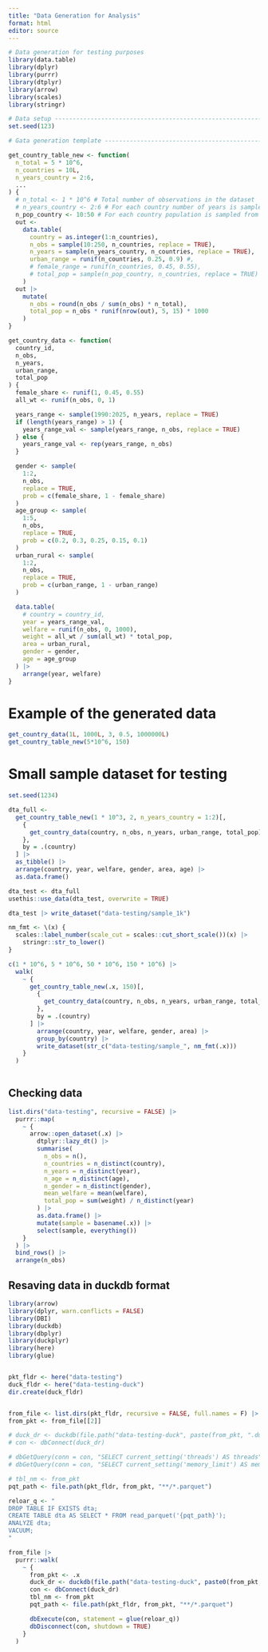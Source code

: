 ```yaml
---
title: "Data Generation for Analysis"
format: html
editor: source
---
```


```r
# Data generation for testing purposes
library(data.table)
library(dplyr)
library(purrr)
library(dtplyr)
library(arrow)
library(scales)
library(stringr)

# Data setup -------------------------------------------------------------
set.seed(123)

# Gata generation template -----------------------------------------------

get_country_table_new <- function(
  n_total = 5 * 10^6,
  n_countries = 10L,
  n_years_country = 2:6,
  ...
) {
  # n_total <- 1 * 10^6 # Total number of observations in the dataset
  # n_years_country <- 2:6 # For each country number of years is sampled from this range
  n_pop_country <- 10:50 # For each country population is sampled from this range
  out <-
    data.table(
      country = as.integer(1:n_countries),
      n_obs = sample(10:250, n_countries, replace = TRUE),
      n_years = sample(n_years_country, n_countries, replace = TRUE),
      urban_range = runif(n_countries, 0.25, 0.9) #,
      # female_range = runif(n_countries, 0.45, 0.55),
      # total_pop = sample(n_pop_country, n_countries, replace = TRUE) * n_total
    )
  out |>
    mutate(
      n_obs = round(n_obs / sum(n_obs) * n_total),
      total_pop = n_obs * runif(nrow(out), 5, 15) * 1000
    )
}

get_country_data <- function(
  country_id,
  n_obs,
  n_years,
  urban_range,
  total_pop
) {
  female_share <- runif(1, 0.45, 0.55)
  all_wt <- runif(n_obs, 0, 1)

  years_range <- sample(1990:2025, n_years, replace = TRUE)
  if (length(years_range) > 1) {
    years_range_val <- sample(years_range, n_obs, replace = TRUE)
  } else {
    years_range_val <- rep(years_range, n_obs)
  }

  gender <- sample(
    1:2,
    n_obs,
    replace = TRUE,
    prob = c(female_share, 1 - female_share)
  )
  age_group <- sample(
    1:5,
    n_obs,
    replace = TRUE,
    prob = c(0.2, 0.3, 0.25, 0.15, 0.1)
  )
  urban_rural <- sample(
    1:2,
    n_obs,
    replace = TRUE,
    prob = c(urban_range, 1 - urban_range)
  )

  data.table(
    # country = country_id,
    year = years_range_val,
    welfare = runif(n_obs, 0, 1000),
    weight = all_wt / sum(all_wt) * total_pop,
    area = urban_rural,
    gender = gender,
    age = age_group
  ) |>
    arrange(year, welfare)
}
```


# Example of the generated data


```r
get_country_data(1L, 1000L, 3, 0.5, 1000000L) 
get_country_table_new(5*10^6, 150)
```


# Small sample dataset for testing

```r
set.seed(1234)

dta_full <-
  get_country_table_new(1 * 10^3, 2, n_years_country = 1:2)[,
    {
      get_country_data(country, n_obs, n_years, urban_range, total_pop)
    },
    by = .(country)
  ] |>
  as_tibble() |>
  arrange(country, year, welfare, gender, area, age) |>
  as.data.frame()

dta_test <- dta_full
usethis::use_data(dta_test, overwrite = TRUE)

dta_test |> write_dataset("data-testing/sample_1k")
```


```r
nm_fmt <- \(x) {
  scales::label_number(scale_cut = scales::cut_short_scale())(x) |>
    stringr::str_to_lower()
}

c(1 * 10^6, 5 * 10^6, 50 * 10^6, 150 * 10^6) |>
  walk(
    ~ {
      get_country_table_new(.x, 150)[,
        {
          get_country_data(country, n_obs, n_years, urban_range, total_pop)
        },
        by = .(country)
      ] |>
        arrange(country, year, welfare, gender, area) |>
        group_by(country) |>
        write_dataset(str_c("data-testing/sample_", nm_fmt(.x)))
    }
  )
  
```

## Checking data

```r
list.dirs("data-testing", recursive = FALSE) |>
  purrr::map(
    ~ {
      arrow::open_dataset(.x) |>
        dtplyr::lazy_dt() |>
        summarise(
          n_obs = n(),
          n_countries = n_distinct(country),
          n_years = n_distinct(year),
          n_age = n_distinct(age),
          n_gender = n_distinct(gender),
          mean_welfare = mean(welfare),
          total_pop = sum(weight) / n_distinct(year)
        ) |>
        as.data.frame() |>
        mutate(sample = basename(.x)) |>
        select(sample, everything())
    }
  ) |>
  bind_rows() |> 
  arrange(n_obs)
```


## Resaving data in duckdb format

```r
library(arrow)
library(dplyr, warn.conflicts = FALSE)
library(DBI)
library(duckdb)
library(dbplyr)
library(duckplyr)
library(here)
library(glue)


pkt_fldr <- here("data-testing")
duck_fldr <- here("data-testing-duck")
dir.create(duck_fldr)


from_file <- list.dirs(pkt_fldr, recursive = FALSE, full.names = F) |> sort()
from_pkt <- from_file[[2]]

# duck_dr <- duckdb(file.path("data-testing-duck", paste(from_pkt, ".duckdb")))
# con <- dbConnect(duck_dr)

# dbGetQuery(conn = con, "SELECT current_setting('threads') AS threads")
# dbGetQuery(conn = con, "SELECT current_setting('memory_limit') AS memlimit")

# tbl_nm <- from_pkt
pqt_path <- file.path(pkt_fldr, from_pkt, "**/*.parquet")

reloar_q <- "
DROP TABLE IF EXISTS dta;
CREATE TABLE dta AS SELECT * FROM read_parquet('{pqt_path}');
ANALYZE dta;
VACUUM;
"

from_file |>
  purrr::walk(
    ~ {
      from_pkt <- .x
      duck_dr <- duckdb(file.path("data-testing-duck", paste0(from_pkt, ".duckdb")))
      con <- dbConnect(duck_dr)
      tbl_nm <- from_pkt
      pqt_path <- file.path(pkt_fldr, from_pkt, "**/*.parquet")

      dbExecute(con, statement = glue(reloar_q))
      dbDisconnect(con, shutdown = TRUE)
    }
  )
```